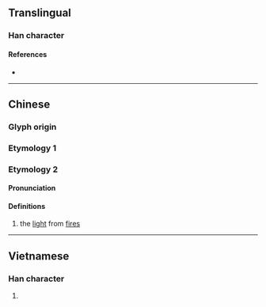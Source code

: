 {{character info/new}}
==Translingual==

===Han character===
{{Han char|rn=86|rad=火|as=05|sn=9|four=|canj=FYR|ids=⿰火占}}

====References====
* {{Han ref|kx=0669.040|dkj=18963|dj=1078.090|hdz=32195.060|uh=70B6|ud=28854}}

----

==Chinese==
{{zh-forms}}

===Glyph origin===
{{Han etym}}

===Etymology 1===
{{zh-see|閃|a}}

===Etymology 2===
====Pronunciation====
{{zh-pron
|m=shǎn
|c=sim2
|mc=y
|oc=y
|cat=n
}}

====Definitions====
{{zh-hanzi}}

# the [[light]] from [[fire]]s

----

==Vietnamese==

===Han character===
{{vi-readings|rs=火05| hanviet = trèm}}

# {{defn|lang=vi|sort=火05}}